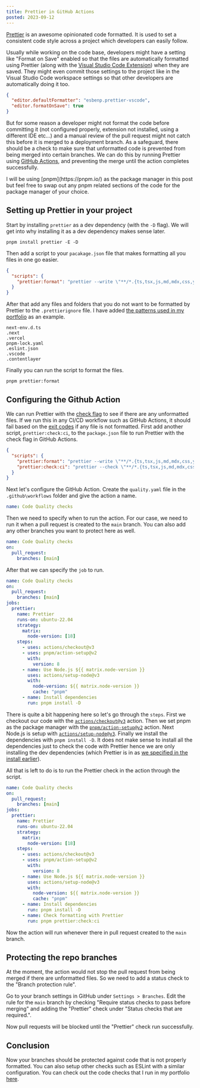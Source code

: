 ```yaml
---
title: Prettier in GitHub Actions
posted: 2023-09-12
---
```


[Prettier](https://prettier.io/) is an awesome opinionated code formatted. It is used to set a consistent code style across a project which developers can easily follow.

Usually while working on the code base, developers might have a setting like "Format on Save" enabled so that the files are automatically formatted using Prettier (along with the [Visual Studio Code Extension](https://marketplace.visualstudio.com/items?itemName=esbenp.prettier-vscode)) when they are saved. They might even commit those settings to the project like in the Visual Studio Code workspace settings so that other developers are automatically doing it too.

```json .vscode\settings.json
{
  "editor.defaultFormatter": "esbenp.prettier-vscode",
  "editor.formatOnSave": true
}
```

But for some reason a developer might not format the code before committing it (not configured properly, extension not installed, using a different IDE etc...) and a manual review of the pull request might not catch this before it is merged to a deployment branch. As a safeguard, there should be a check to make sure that unformatted code is prevented from being merged into certain branches. We can do this by running Prettier using [GitHub Actions](https://github.com/features/actions), and preventing the merge until the action completes successfully.

<Callout type="info">
  I will be using [pnpm](https://pnpm.io/) as the package manager in this post
  but feel free to swap out any pnpm related sections of the code for the
  package manager of your choice.
</Callout>

## Setting up Prettier in your project

Start by installing `prettier` as a dev dependency (with the `-D` flag). We will get into why installing it as a dev dependency makes sense later.

```shell
pnpm install prettier -E -D
```

Then add a script to your `pacakage.json` file that makes formatting all you files in one go easier.

```json package.json mark=3
{
  "scripts": {
    "prettier:format": "prettier --write \"**/*.{ts,tsx,js,md,mdx,css,yaml}\""
  }
}
```

After that add any files and folders that you do not want to be formatted by Prettier to the `.prettierignore` file. I have added [the patterns used in my portfolio](https://github.com/akhila-ariyachandra/akhilaariyachandra.com/blob/main/.prettierignore) as an example.

```text .prettierignore
next-env.d.ts
.next
.vercel
pnpm-lock.yaml
.eslint.json
.vscode
.contentlayer
```

Finally you can run the script to format the files.

```shell
pnpm prettier:format
```

## Configuring the Github Action

We can run Prettier with the [check flag](https://prettier.io/docs/en/cli.html#--check) to see if there are any unformatted files. If we run this in any CI/CD workflow such as GitHub Actions, it should fail based on the [exit codes](https://prettier.io/docs/en/cli.html#exit-codes) if any file is not formatted. First add another script, `prettier:check:ci`, to the `package.json` file to run Prettier with the check flag in GitHub Actions.

```json package.json focus=4
{
  "scripts": {
    "prettier:format": "prettier --write \"**/*.{ts,tsx,js,md,mdx,css,yaml}\"",
    "prettier:check:ci": "prettier --check \"**/*.{ts,tsx,js,md,mdx,css,yaml}\""
  }
}
```

Next let's configure the GitHub Action. Create the `quality.yaml` file in the `.github\workflows` folder and give the action a name.

```yaml .github\workflows\quality.yaml
name: Code Quality checks
```

Then we need to specify when to run the action. For our case, we need to run it when a pull request is created to the `main` branch. You can also add any other branches you want to protect here as well.

```yaml .github\workflows\quality.yaml focus=2:4
name: Code Quality checks
on:
  pull_request:
    branches: [main]
```

After that we can specify the `job` to run.

```yaml .github\workflows\quality.yaml focus=5:23 mark=12:23
name: Code Quality checks
on:
  pull_request:
    branches: [main]
jobs:
  prettier:
    name: Prettier
    runs-on: ubuntu-22.04
    strategy:
      matrix:
        node-version: [18]
    steps:
      - uses: actions/checkout@v3
      - uses: pnpm/action-setup@v2
        with:
          version: 8
      - name: Use Node.js ${{ matrix.node-version }}
        uses: actions/setup-node@v3
        with:
          node-version: ${{ matrix.node-version }}
          cache: "pnpm"
      - name: Install dependencies
        run: pnpm install -D
```

There is quite a bit happening here so let's go through the `steps`. First we checkout our code with the [`actions/checkout@v3`](https://github.com/actions/checkout/tree/v3/) action. Then we set pnpm as the package manager with the [`pnpm/action-setup@v2`](https://github.com/pnpm/action-setup/tree/v2/) action. Next Node.js is setup with [`actions/setup-node@v3`](https://github.com/actions/setup-node/tree/v3/). Finally we install the dependencies with `pnpm install -D`. It does not make sense to install all the dependencies just to check the code with Prettier hence we are only installing the dev dependencies (which Prettier is in as [we specified in the install earlier](#setting-up-prettier-in-your-project)).

All that is left to do is to run the Prettier check in the action through the script.

```yaml .github\workflows\quality.yaml focus=24:25
name: Code Quality checks
on:
  pull_request:
    branches: [main]
jobs:
  prettier:
    name: Prettier
    runs-on: ubuntu-22.04
    strategy:
      matrix:
        node-version: [18]
    steps:
      - uses: actions/checkout@v3
      - uses: pnpm/action-setup@v2
        with:
          version: 8
      - name: Use Node.js ${{ matrix.node-version }}
        uses: actions/setup-node@v3
        with:
          node-version: ${{ matrix.node-version }}
          cache: "pnpm"
      - name: Install dependencies
        run: pnpm install -D
      - name: Check formatting with Prettier
        run: pnpm prettier:check:ci
```

Now the action will run whenever there in pull request created to the `main` branch.

## Protecting the repo branches

At the moment, the action would not stop the pull request from being merged if there are unformatted files. So we need to add a status check to the "Branch protection rule".

Go to your branch settings in GitHub under `Settings > Branches`. Edit the rule for the `main` branch by checking "Require status checks to pass before merging" and adding the "Prettier" check under "Status checks that are required.".

<PostImage
  src="/posts/prettier-in-github-actions/settings.png"
  title="A picture of the branch protection rules"
  width={1110}
  height={1043}
/>

Now pull requests will be blocked until the "Prettier" check run successfully.

<PostImage
  src="/posts/prettier-in-github-actions/successful_check.png"
  title="A picture a successful check in the pull request"
  width={914}
  height={310}
/>

## Conclusion

Now your branches should be protected against code that is not properly formatted. You can also setup other checks such as ESLint with a similar configuration. You can check out the code checks that I run in my portfolio [here](https://github.com/akhila-ariyachandra/akhilaariyachandra.com/tree/main/.github/workflows).
